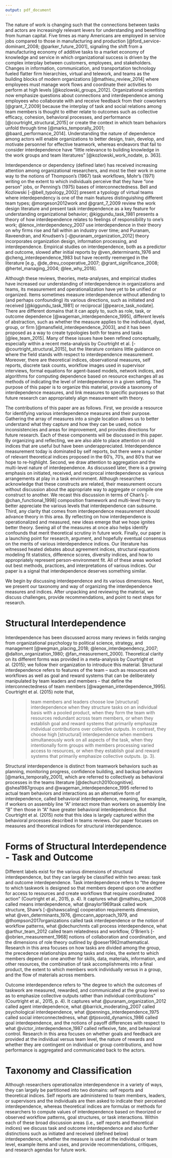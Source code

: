 ```yaml
---
output: pdf_document
---
```


The nature of work is changing such that the connections between tasks and actors are increasingly relevant levers for understanding and benefiting from human capital. Five times as many Americans are employed in service jobs compared to those in manufacturing and production [@ford_service-dominant_2008; @parker_future_2001], signaling the shift from a manufacturing economy of additive tasks to a market economy of knowledge and service in which organizational success is driven by the complex interplay between customers, employees, and stakeholders. Changes in information, communication, and transportation technology fueled flatter firm hierarchies, virtual and telework, and teams as the building blocks of modern organizations [@mathieu_review_2014] where employees must manage work flows and coordinate their activities to perform at high levels [@kozlowski_groups_2012]. Organizational scientists now emphasize questions about connections and interdependence among employees who collaborate with and receive feedback from their coworkers [@grant_7_2009] because the interplay of task and social relations among team members is thought to either relate to outcomes such as collective efficacy, cohesion, behavioral processes, and performance [@courtright_structural_2015] or create the context in which team behaviors unfold through time [@marks_temporally_2001; @baard_performance_2014]. Understanding the nature of dependence among actors will enable organizations to better design, train, develop, and motivate personnel for effective teamwork, whereas endeavors that fail to consider interdependence have "little relevance to building knowledge in the work groups and team literatures" [@kozlowski_work_nodate, p. 363].

Interdependence or dependency (defined later) has received increasing attention among organizational researchers, and most tie their work in some way to the notions of Thompson's (1967) task workflows, Mohr's (1971) writing on the extent to which individuals perceive that they have "one person" jobs, or Penning's (1975) bases of interconnectedness. Bell and Kozlowski [-@bell_typology_2002] present a typology of virtual teams where interdependency is one of the main features distinguishing different team types; @morgeson2012work and @grant_7_2009 review the work design literature and present task interdependence as a key feature for understanding organizational behavior; @kiggundu_task_1981 presents a theory of how interdependence relates to feelings of responsibility to one's work; @lenox_interdependency_2007 use interdependence in their theory on why firms rise and fall within an industry over time; and Puranam, Raveendran, and Knudsen's  [-@puranam_organization_2012] theory incorporates organization design, information processing, and interdependence. Empirical studies on interdependence, both as a predictor and outcome, slowed after initial reports by @ven_determinants_1976 and @cheng_interdependence_1983 but have recently reemerged in the literature [e.g., @de_dreu_cooperative_2007; @grant_significance_2008; @hertel_managing_2004; @lee_why_2018].  

Although these reviews, theories, meta-analyses, and empirical studies have increased our understanding of interdependence in organizations and teams, its measurement and operationalization have yet to be unified or organized. Items sometimes measure interdependence without attending to (and perhaps confounding) its various directions, such as initiated and received [@kiggundu_task_1981] or reciprocal [@pearce_task_nodate]. There are different domains that it can apply to, such as role, task, or outcome dependence [@wageman_interdependence_1995], different levels of abstraction, such as whether the measure applies to the individual, dyad, group, or firm [@mansfield_interdependence_2003], and it has been proposed as a way to create typologies both for teams and tasks [@lee_team_2015]. Many of these issues have been refined conceptually, especially within a recent meta-analysis by Courtright et al. [-@courtright_structural_2015], but the literature contains little guidance on where the field stands with respect to interdependence measurement. Moreover, there are theoretical indices, observational measures, self reports, discrete task counts, workflow images used in supervisor interviews, formal equations for agent-based models, network indices, and algorithms for computing dependence based on resource exchanges all as methods of indicating the level of interdependence in a given setting. The purpose of this paper is to organize this material, provide a taxonomy of interdependence measures, and link measures to specific purposes so that future research can appropriately align measurement with theory. 

The contributions of this paper are as follows. First, we provide a resource for identifying various interdependence measures and their purpose. Gathering the array of measures into a single location allows us to better understand what they capture and how they can be used, notice inconsistencies and areas for improvement, and provides directions for future research. Each of these components will be discussed in this paper. By organizing and reflecting, we are also able to place attention on old indices that are useful but have been underappreciated. Interdependence measurement today is dominated by self reports, but there were a number of relevant theoretical indices proposed in the 60's, 70's, and 80's that we hope to re-highlight. Second, we draw attention to aggregation and the multi-level nature of interdependence. As discussed later, there is a growing emphasis on initiated, received, and reciprocal interdependence as various arrangements at play in a task environment. Although researchers acknowledge that these constructs are related, their measurement occurs without discussion about the appropriate way to aggregate or compile one construct to another. We recast this discussion in terms of Chan's [-@chan_functional_1998] composition framework and multi-level theory to better appreciate the various levels that interdependence can subsume. Third, any clarity that comes from interdependence measurement should advance theory in this area. By reflecting on how interdependence is operationalized and measured, new ideas emerge that we hope ignites better theory. Seeing all of the measures at once also helps identify confounds that merit theoretical scrutiny in future work. Finally, our paper is a launching point for research, argument, and hopefully eventual consensus on the merits of various interdependence indices. Our literature has witnessed heated debates about agreement indices, structural equations modeling fit statistics, difference scores, diversity indices, and how to appropriately represent person-environment fit. All of these areas worked out best methods, practices, and interpretations of various indices. Our paper is a signal that interdependence deserves something similar. 

We begin by discussing interdependence and its various dimensions. Next, we present our taxonomy and way of organizing the interdependence measures and indices. After unpacking and reviewing the material, we discuss challenges, provide recommendations, and point to next steps for research. 

# Structural Interdependence

Interdependence has been discussed across many reviews in fields ranging from organizational psychology to political science, strategy, and management [@wegman_placing_2018; @lenox_interdependency_2007; @dalton_organization_1980; @fan_measurement_2000]. Theoretical clarity on its different forms was provided in a meta-analysis by Courtright et al. (2015); we follow their organization to introduce this material. Structural interdependence refers to features of the team -- such as resources and workflows as well as goal and reward systems that can be deliberately manipulated by team leaders and members -- that define the interconnectedness of team members [@wageman_interdependence_1995]. Courtright et al. (2015) note that,

>> team members and leaders choose low [structural] interdependence when they structure tasks on an individual basis with a pooled product, when they form the team with resources redundant across team members, or when they establish goal and reward systems that primarily emphasize individual contributions over collective outputs. In contrast, they choose high [structural] interdependence when members simultaneously work on all aspects of the task, when they intentionally form groups with members processing varied access to resources, or when they establish goal and reward systems that primarily emphasize collective outputs. (p. 3). 

Structural interdependence is distinct from teamwork behaviors such as planning, monitoring progress, confidence building, and backup behaviors [@marks_temporally_2001], which are referred to collectively as behavioral processes in the teams literature [@dechurch2010cognitive]. @shea1987groups and @wageman_interdependence_1995 referred to actual team behaviors and interactions as an alternative form of interdependence, called behavioral interdependence, meaning, for example, if workers on assembly line "A" interact more than workers on assembly line "B" then those in "A" have greater behavioral interdependence. But Courtright et al. (2015) note that this idea is largely captured within the behavioral processes described in teams reviews. Our paper focuses on measures and theoretical indices for structural interdependence. 

# Forms of Structural Interdependence - Task and Outcome

Different labels exist for the various dimensions of structural interdependence, but they can largely be classified within two areas: task and outcome interdependence. Task interdependence refers to "the degree to which taskwork is designed so that members depend upon one another for access to resources and create workflows that require coordinated action" (Courtright et al., 2015, p. 4). It captures what @mathieu_team_2008 called means interdependence, what @naylor1969task called work structure, Shaw's [-@shawscaling] cooperation requirements dimension, what @ven_determinants_1976, @mccann_approach_1979, and @thompson2017organizations called task interdependence or the notion of workflow patterns, what @dechurchmts call process interdependence, what @arthur_team_2012 called team relatedness and workflow, O'Brien's [-@obrien_measurement_1968] notions of collaboration and coordination, and the dimensions of role theory outlined by @oeser1962mathematical. Research in this area focuses on how tasks are divided among the group, the precedence relationships among tasks and roles, the extent to which members depend on one another for skills, data, materials, information, and other resources, the combination of task accomplishments into a final product, the extent to which members work individually versus in a group, and the flow of materials across members. 

Outcome interdependence refers to "the degree to which the outcomes of taskwork are measured, rewarded, and communicated at the group level so as to emphasize collective outputs rather than individual contributions" (Courtright et al., 2015, p. 4). It captures what @puranam_organization_2012 called agent interdependence, what @barrick_moderating_2007 called psychological interdependence, what @pennings_interdependence_1975 called social interconnectedness, what @tjosvold_dynamics_1986 called goal interdependence, and the notions of payoff differences with respect to what @victor_interdependence_1987 called reflexive, fate, and behavioral control. Research in this area focuses on whether goals and feedback are provided at the individual versus team level, the nature of rewards and whether they are contingent on individual or group contributions, and how performance is aggregated and communicated back to the actors. 

# Taxonomy and Classification

Although researchers operationalize interdependence in a variety of ways, they can largely be partitioned into two domains: self reports and theoretical indices. Self reports are administered to team members, leaders, or supervisors and the individuals are then asked to indicate their perceived interdependence, whereas theoretical indices are formulas or methods for researchers to compute values of interdependence based on theorized or observed workflow patterns, goal structures, or task interactions. Within each of these broad discussion areas (i.e., self reports and theoretical indices) we discuss task and outcome interdependence and also further distinctions such as initiated and received (defined below) interdependence, whether the measure is used at the individual or team level, example items and uses, and provide recommendations, critiques, and research agendas for future work. 